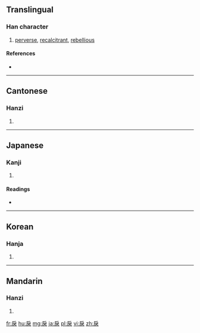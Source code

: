 {{also|戻}}
==Translingual==

===Han character===
{{Han char|rn=63|rad=戶|as=04|sn=8|four=3023<sub>4</sub>|canj=竹尸戈大 (HSIK), 戈尸戈大 (ISIK)|ids=⿸[[戶]][[犬]], ⿸[[户]]犬}}

# [[perverse]], [[recalcitrant]], [[rebellious]]

====References====
* {{Han ref|kx=0415.110|dkj=11712|dj=0759.150|hdz=32258.060|uh=623E|ud=25150|bh=A9D1|bd=43473}}

----

==Cantonese==

===Hanzi===
{{yue-hanzi|jyut=[[leoi6]]|y=leui6}}

# {{defn|lang=yue|sort=戶04}}

----

==Japanese==

===Kanji===
{{ja-kanji|grade=|rs=戶04}}

# {{defn|lang=ja|sort=戶04}}

====Readings====
* {{ja-readings|on=[[れい]] (rei), [[らい]] (rai)|kun=[[もどす]] (戻す, modosu), [[もどる]] (戻る, modoru), [[もどり]] (modori), [[いたる]] (itaru)}}

----

==Korean==

===Hanja===
{{ko-hanja|hangeul=[[려]], [[여]], [[렬]], [[열]]|eumhun=|rv=ryeo, yeo, ryeol, yeol|mr=ryŏ, yŏ, ryŏl, yŏl|y=lye, ye, lyel, yel}}

# {{defn|lang=ko|sort=戶04}}

----

==Mandarin==

===Hanzi===
{{cmn-hanzi|pin=[[lì]] ([[li4]])|wg=li<sup>4</sup>}}

# {{defn|lang=cmn|sort=戶04}}

[[fr:戾]]
[[hu:戾]]
[[mg:戾]]
[[ja:戾]]
[[pl:戾]]
[[vi:戾]]
[[zh:戾]]